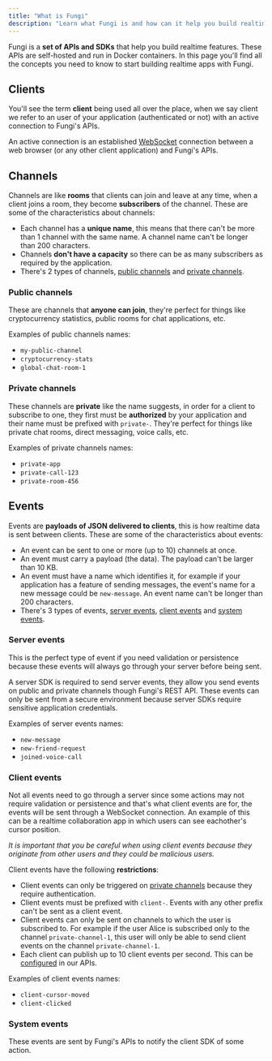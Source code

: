 ```yaml
---
title: "What is Fungi"
description: "Learn what Fungi is and how can it help you build realtime apps."
---
```



Fungi is a **set of APIs and SDKs** that help you build realtime features. These APIs are self-hosted and run in Docker containers. In this page you'll find all the concepts you need to know to start building realtime apps with Fungi.

## Clients

You'll see the term **client** being used all over the place, when we say client we refer to an user of your application (authenticated or not) with an active connection to Fungi's APIs.

An active connection is an established [WebSocket](https://wikipedia.org/wiki/WebSocket) connection between a web browser (or any other client application) and Fungi's APIs.

## Channels

Channels are like **rooms** that clients can join and leave at any time, when a client joins a room, they become **subscribers** of the channel. These are some of the characteristics about channels:

- Each channel has a **unique name**, this means that there can't be more than 1 channel with the same name. A channel name can't be longer than 200 characters.
- Channels **don't have a capacity** so there can be as many subscribers as required by the application.
- There's 2 types of channels, [public channels](#public-channels) and [private channels](#private-channels).

### Public channels

These are channels that **anyone can join**, they're perfect for things like cryptocurrency statistics, public rooms for chat applications, etc.

Examples of public channels names:

- `my-public-channel`
- `cryptocurrency-stats`
- `global-chat-room-1`

### Private channels

These channels are **private** like the name suggests, in order for a client to subscribe to one, they first must be **authorized** by your application and their name must be prefixed with `private-`. They're perfect for things like private chat rooms, direct messaging, voice calls, etc.

Examples of private channels names:

- `private-app`
- `private-call-123`
- `private-room-456`

## Events

Events are **payloads of JSON delivered to clients**, this is how realtime data is sent between clients. These are some of the characteristics about events:

- An event can be sent to one or more (up to 10) channels at once.
- An event must carry a payload (the data). The payload can't be larger than 10 KB.
- An event must have a name which identifies it, for example if your application has a feature of sending messages, the event's name for a new message could be `new-message`. An event name can't be longer than 200 characters.
- There's 3 types of events, [server events](#server-events), [client events](#client-events) and [system events](#system-events).

### Server events

This is the perfect type of event if you need validation or persistence because these events will always go through your server before being sent.

A server SDK is required to send server events, they allow you send events on public and private channels though Fungi's REST API. These events can only be sent from a secure environment because server SDKs require sensitive application credentials.

Examples of server events names:

- `new-message`
- `new-friend-request`
- `joined-voice-call`

### Client events

Not all events need to go through a server since some actions may not require validation or persistence and that's what client events are for, the events will be sent through a WebSocket connection. An example of this can be a realtime collaboration app in which users can see eachother's cursor position.

_It is important that you be careful when using client events because they originate from other users and they could be malicious users._

Client events have the following **restrictions**:

- Client events can only be triggered on [private channels](#private-channels) because they require authentication.
- Client events must be prefixed with `client-`. Events with any other prefix can't be sent as a client event.
- Client events can only be sent on channels to which the user is subscribed to. For example if the user Alice is subscribed only to the channel `private-channel-1`, this user will only be able to send client events on the channel `private-channel-1`.
- Each client can publish up to 10 client events per second. This can be [configured](/docs/getting-started/installation#websocket-api) in our APIs.

Examples of client events names:

- `client-cursor-moved`
- `client-clicked`

### System events

These events are sent by Fungi's APIs to notify the client SDK of some action.

<SystemEvents />
